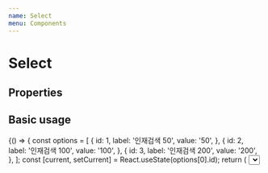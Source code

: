 ```yaml
---
name: Select
menu: Components
---
```



# Select

## Properties

<Props of={Select} />

## Basic usage

<Playground>
  {() => {
    const options = [
      {
        id: 1,
        label: '인재검색 50',
        value: '50',
      },
      {
        id: 2,
        label: '인재검색 100',
        value: '100',
      },
      {
        id: 3,
        label: '인재검색 200',
        value: '200',
      },
    ];
    const [current, setCurrent] = React.useState(options[0].id);
    return (
      <Select
        className="pass-type"
        label="상품 종류"
        value={current}
        onChange={setCurrent}
        options={options}
      />
    );
  }}
</Playground>
